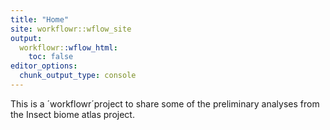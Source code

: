 ```yaml
---
title: "Home"
site: workflowr::wflow_site
output:
  workflowr::wflow_html:
    toc: false
editor_options:
  chunk_output_type: console
---
```


This is a ´workflowr´project to share some of the preliminary analyses from the Insect biome atlas project. 

